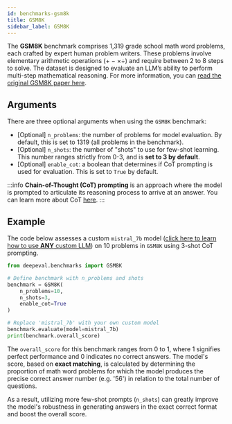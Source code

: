 ```yaml
---
id: benchmarks-gsm8k
title: GSM8K
sidebar_label: GSM8K
---
```


The **GSM8K** benchmark comprises 1,319 grade school math word problems, each crafted by expert human problem writers. These problems involve elementary arithmetic operations (+ − ×÷) and require between 2 to 8 steps to solve. The dataset is designed to evaluate an LLM’s ability to perform multi-step mathematical reasoning. For more information, you can [read the original GSM8K paper here](https://arxiv.org/abs/2110.14168).

## Arguments

There are three optional arguments when using the `GSM8K` benchmark:

- [Optional] `n_problems`: the number of problems for model evaluation. By default, this is set to 1319 (all problems in the benchmark).
- [Optional] `n_shots`: the number of "shots" to use for few-shot learning. This number ranges strictly from 0-3, and is **set to 3 by default**.
- [Optional] `enable_cot`: a boolean that determines if CoT prompting is used for evaluation. This is set to `True` by default.

:::info
**Chain-of-Thought (CoT) prompting** is an approach where the model is prompted to articulate its reasoning process to arrive at an answer. You can learn more about CoT [here](https://arxiv.org/abs/2201.11903).
:::

## Example

The code below assesses a custom `mistral_7b` model ([click here to learn how to use **ANY** custom LLM](/docs/benchmarks-introduction#benchmarking-your-llm)) on 10 problems in `GSM8K` using 3-shot CoT prompting.

```python
from deepeval.benchmarks import GSM8K

# Define benchmark with n_problems and shots
benchmark = GSM8K(
    n_problems=10,
    n_shots=3,
    enable_cot=True
)

# Replace 'mistral_7b' with your own custom model
benchmark.evaluate(model=mistral_7b)
print(benchmark.overall_score)
```

The `overall_score` for this benchmark ranges from 0 to 1, where 1 signifies perfect performance and 0 indicates no correct answers. The model's score, based on **exact matching**, is calculated by determining the proportion of math word problems for which the model produces the precise correct answer number (e.g. '56') in relation to the total number of questions.

As a result, utilizing more few-shot prompts (`n_shots`) can greatly improve the model's robustness in generating answers in the exact correct format and boost the overall score.

